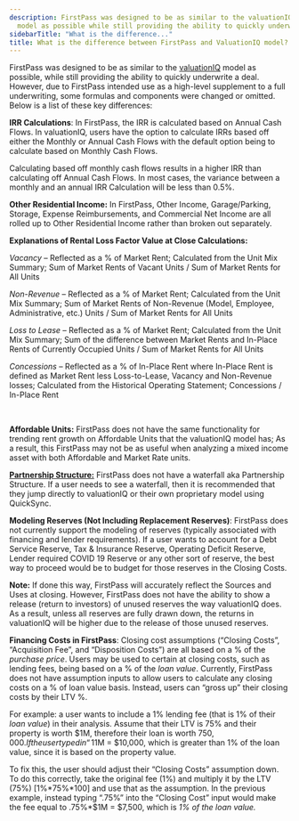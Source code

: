 ```yaml
---
description: FirstPass was designed to be as similar to the valuationIQkbarticlezendeskrediq
  model as possible while still providing the ability to quickly underwrite a d...
sidebarTitle: "What is the difference..."
title: What is the difference between FirstPass and ValuationIQ model?
---
```


FirstPass was designed to be as similar to the [valuationIQ](kb://article/zendesk:rediq:360036505251) model as possible, while still providing the ability to quickly underwrite a deal. However, due to FirstPass intended use as a high-level supplement to a full underwriting, some formulas and components were changed or omitted. Below is a list of these key differences:


**IRR Calculations**: In FirstPass, the IRR is calculated based on Annual Cash Flows. In valuationIQ, users have the option to calculate IRRs based off either the Monthly or Annual Cash Flows with the default option being to calculate based on Monthly Cash Flows.


Calculating based off monthly cash flows results in a higher IRR than calculating off Annual Cash Flows. In most cases, the variance between a monthly and an annual IRR Calculation will be less than 0.5%.


**Other Residential Income:** In FirstPass, Other Income, Garage/Parking, Storage, Expense Reimbursements, and Commercial Net Income are all rolled up to Other Residential Income rather than broken out separately.


**Explanations of Rental Loss Factor Value at Close Calculations:**


*Vacancy* – Reflected as a % of Market Rent; Calculated from the Unit Mix Summary; Sum of Market Rents of Vacant Units / Sum of Market Rents for All Units


*Non-Revenue* – Reflected as a % of Market Rent; Calculated from the Unit Mix Summary; Sum of Market Rents of Non-Revenue (Model, Employee, Administrative, etc.) Units / Sum of Market Rents for All Units


*Loss to Lease* – Reflected as a % of Market Rent; Calculated from the Unit Mix Summary; Sum of the difference between Market Rents and In-Place Rents of Currently Occupied Units / Sum of Market Rents for All Units


*Concessions* – Reflected as a % of In-Place Rent where In-Place Rent is defined as Market Rent less Loss-to-Lease, Vacancy and Non-Revenue losses; Calculated from the Historical Operating Statement; Concessions / In-Place Rent


 


**Affordable Units:** FirstPass does not have the same functionality for trending rent growth on Affordable Units that the valuationIQ model has; As a result, this FirstPass may not be as useful when analyzing a mixed income asset with both Affordable and Market Rate units.


[**Partnership Structure:**](kb://article/zendesk:rediq:360041475092) FirstPass does not have a waterfall aka Partnership Structure. If a user needs to see a waterfall, then it is recommended that they jump directly to valuationIQ or their own proprietary model using QuickSync.



**Modeling Reserves (Not Including Replacement Reserves)**: FirstPass does not currently support the modeling of reserves (typically associated with financing and lender requirements). If a user wants to account for a Debt Service Reserve, Tax & Insurance Reserve, Operating Deficit Reserve, Lender required COVID 19 Reserve or any other sort of reserve, the best way to proceed would be to budget for those reserves in the Closing Costs.


**Note:** If done this way, FirstPass will accurately reflect the Sources and Uses at closing. However, FirstPass does not have the ability to show a release (return to investors) of unused reserves the way valuationIQ does. As a result, unless all reserves are fully drawn down, the returns in valuationIQ will be higher due to the release of those unused reserves.


**Financing Costs in FirstPass**: Closing cost assumptions (“Closing Costs”, “Acquisition Fee”, and “Disposition Costs”) are all based on a % of the *purchase price*. Users may be used to certain at closing costs, such as lending fees, being based on a % of the *loan value*. Currently, FirstPass does not have assumption inputs to allow users to calculate any closing costs on a % of loan value basis. Instead, users can “gross up” their closing costs by their LTV %.


For example: a user wants to include a 1% lending fee (that is 1% of their *loan value*) in their analysis. Assume that their LTV is 75% and their property is worth $1M, therefore their loan is worth $750,000. If the user typed in “1%” in the “Closing Costs” input, the fee calculated would be 1%\*$1M = $10,000, which is greater than 1% of the loan value, since it is based on the property value.


To fix this, the user should adjust their “Closing Costs” assumption down. To do this correctly, take the original fee (1%) and multiply it by the LTV (75%) [1%\*75%\*100] and use that as the assumption. In the previous example, instead typing “.75%” into the “Closing Cost” input would make the fee equal to .75%\*$1M = $7,500, which is *1% of the loan value.*